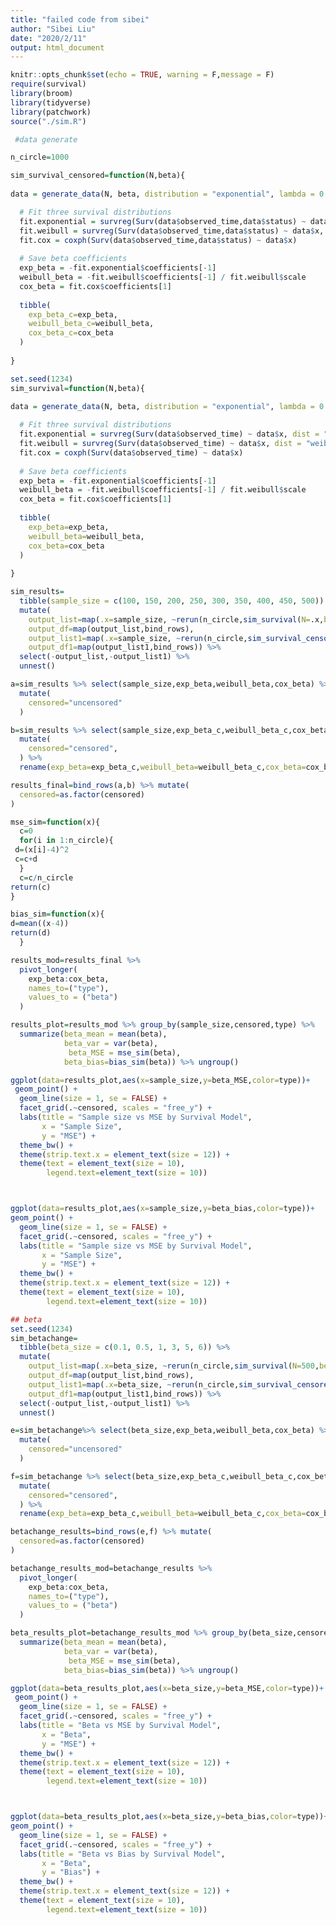 ```yaml
---
title: "failed code from sibei"
author: "Sibei Liu"
date: "2020/2/11"
output: html_document
---
```


```r
knitr::opts_chunk$set(echo = TRUE, warning = F,message = F)
require(survival)
library(broom)
library(tidyverse)
library(patchwork)
source("./sim.R")
```



```r

 #data generate

n_circle=1000

sim_survival_censored=function(N,beta){
  
data = generate_data(N, beta, distribution = "exponential", lambda = 0.1, gamma = 4, alpha = 4)

  # Fit three survival distributions
  fit.exponential = survreg(Surv(data$observed_time,data$status) ~ data$x, dist = "exponential") 
  fit.weibull = survreg(Surv(data$observed_time,data$status) ~ data$x, dist = "weibull")
  fit.cox = coxph(Surv(data$observed_time,data$status) ~ data$x) 
  
  # Save beta coefficients 
  exp_beta = -fit.exponential$coefficients[-1]
  weibull_beta = -fit.weibull$coefficients[-1] / fit.weibull$scale
  cox_beta = fit.cox$coefficients[1]
  
  tibble(
    exp_beta_c=exp_beta,
    weibull_beta_c=weibull_beta,
    cox_beta_c=cox_beta
  )
 
}

```


```r
set.seed(1234)
sim_survival=function(N,beta){
  
data = generate_data(N, beta, distribution = "exponential", lambda = 0.1, gamma = 4, alpha = 4)

  # Fit three survival distributions
  fit.exponential = survreg(Surv(data$observed_time) ~ data$x, dist = "exponential") 
  fit.weibull = survreg(Surv(data$observed_time) ~ data$x, dist = "weibull")
  fit.cox = coxph(Surv(data$observed_time) ~ data$x) 
  
  # Save beta coefficients 
  exp_beta = -fit.exponential$coefficients[-1]
  weibull_beta = -fit.weibull$coefficients[-1] / fit.weibull$scale
  cox_beta = fit.cox$coefficients[1]
  
  tibble(
    exp_beta=exp_beta,
    weibull_beta=weibull_beta,
    cox_beta=cox_beta
  )
 
}

sim_results= 
  tibble(sample_size = c(100, 150, 200, 250, 300, 350, 400, 450, 500)) %>% 
  mutate(
    output_list=map(.x=sample_size, ~rerun(n_circle,sim_survival(N=.x,beta=4))),
    output_df=map(output_list,bind_rows),
    output_list1=map(.x=sample_size, ~rerun(n_circle,sim_survival_censored(N=.x,beta=4))),
    output_df1=map(output_list1,bind_rows)) %>% 
  select(-output_list,-output_list1) %>% 
  unnest()

a=sim_results %>% select(sample_size,exp_beta,weibull_beta,cox_beta) %>% 
  mutate(
    censored="uncensored"
  )

b=sim_results %>% select(sample_size,exp_beta_c,weibull_beta_c,cox_beta_c) %>% 
  mutate(
    censored="censored",
  ) %>% 
  rename(exp_beta=exp_beta_c,weibull_beta=weibull_beta_c,cox_beta=cox_beta_c)

results_final=bind_rows(a,b) %>% mutate(
  censored=as.factor(censored)
)
```

```r
mse_sim=function(x){
  c=0
  for(i in 1:n_circle){
 d=(x[i]-4)^2
 c=c+d
  }
  c=c/n_circle
return(c)
}

bias_sim=function(x){
d=mean((x-4))
return(d)
  }
```

```r
results_mod=results_final %>% 
  pivot_longer(
    exp_beta:cox_beta,
    names_to=("type"),
    values_to = ("beta")
  )

results_plot=results_mod %>% group_by(sample_size,censored,type) %>% 
  summarize(beta_mean = mean(beta),
            beta_var = var(beta),
             beta_MSE = mse_sim(beta),
            beta_bias=bias_sim(beta)) %>% ungroup()
```

```r
ggplot(data=results_plot,aes(x=sample_size,y=beta_MSE,color=type))+
 geom_point() +
  geom_line(size = 1, se = FALSE) +
  facet_grid(.~censored, scales = "free_y") +
  labs(title = "Sample size vs MSE by Survival Model",
       x = "Sample Size",
       y = "MSE") +
  theme_bw() + 
  theme(strip.text.x = element_text(size = 12)) + 
  theme(text = element_text(size = 10),
        legend.text=element_text(size = 10))



ggplot(data=results_plot,aes(x=sample_size,y=beta_bias,color=type))+
geom_point() +
  geom_line(size = 1, se = FALSE) +
  facet_grid(.~censored, scales = "free_y") +
  labs(title = "Sample size vs MSE by Survival Model",
       x = "Sample Size",
       y = "MSE") +
  theme_bw() + 
  theme(strip.text.x = element_text(size = 12)) + 
  theme(text = element_text(size = 10),
        legend.text=element_text(size = 10))


```


```r
## beta
set.seed(1234)
sim_betachange= 
  tibble(beta_size = c(0.1, 0.5, 1, 3, 5, 6)) %>% 
  mutate(
    output_list=map(.x=beta_size, ~rerun(n_circle,sim_survival(N=500,beta=.x))),
    output_df=map(output_list,bind_rows),
    output_list1=map(.x=beta_size, ~rerun(n_circle,sim_survival_censored(N=500,beta=.x))),
    output_df1=map(output_list1,bind_rows)) %>% 
  select(-output_list,-output_list1) %>% 
  unnest()

e=sim_betachange%>% select(beta_size,exp_beta,weibull_beta,cox_beta) %>% 
  mutate(
    censored="uncensored"
  )

f=sim_betachange %>% select(beta_size,exp_beta_c,weibull_beta_c,cox_beta_c) %>% 
  mutate(
    censored="censored",
  ) %>% 
  rename(exp_beta=exp_beta_c,weibull_beta=weibull_beta_c,cox_beta=cox_beta_c)

betachange_results=bind_rows(e,f) %>% mutate(
  censored=as.factor(censored)
)
```

```r
betachange_results_mod=betachange_results %>% 
  pivot_longer(
    exp_beta:cox_beta,
    names_to=("type"),
    values_to = ("beta")
  )

beta_results_plot=betachange_results_mod %>% group_by(beta_size,censored,type) %>% 
  summarize(beta_mean = mean(beta),
            beta_var = var(beta),
             beta_MSE = mse_sim(beta),
            beta_bias=bias_sim(beta)) %>% ungroup()
```


```r
ggplot(data=beta_results_plot,aes(x=beta_size,y=beta_MSE,color=type))+
 geom_point() +
  geom_line(size = 1, se = FALSE) +
  facet_grid(.~censored, scales = "free_y") +
  labs(title = "Beta vs MSE by Survival Model",
       x = "Beta",
       y = "MSE") +
  theme_bw() + 
  theme(strip.text.x = element_text(size = 12)) + 
  theme(text = element_text(size = 10),
        legend.text=element_text(size = 10))



ggplot(data=beta_results_plot,aes(x=beta_size,y=beta_bias,color=type))+
geom_point() +
  geom_line(size = 1, se = FALSE) +
  facet_grid(.~censored, scales = "free_y") +
  labs(title = "Beta vs Bias by Survival Model",
       x = "Beta",
       y = "Bias") +
  theme_bw() + 
  theme(strip.text.x = element_text(size = 12)) + 
  theme(text = element_text(size = 10),
        legend.text=element_text(size = 10))


```



